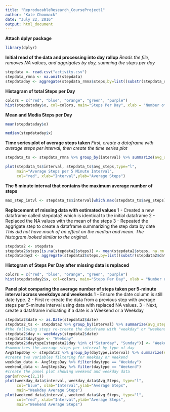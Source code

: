 ---
title: "ReproducableResearch_CourseProject1"
author: "Kate Choomack"
date: "July 22, 2016"
output: html_document
---
**Attach dplyr package**
```{r, echo=FALSE}
library(dplyr)
```

**Initial read of the data and processing into day rollup**
*Reads the file, removes NA values, and aggrigates by day, summing the steps per day*

```{r}
stepdata <- read.csv("activity.csv")
stepdata_rmna <- na.omit(stepdata)
stepdataday <- aggregate(stepdata_rmna$steps,by=list((substr(stepdata_rmna$date,1,30))),sum)
```

**Histagram of total Steps per Day**

```{r}
colors = c("red", "blue", "orange", "green", "purple")
hist(stepdataday$x, col=colors, main="Steps Per Day", xlab = "Number of Steps")
```

**Mean and Media Steps per Day**

```{r}
mean(stepdataday$x)

median(stepdataday$x)
```

**Time series plot of average steps taken**
*First, create a dataframe with average steps per interval, then create the time series plot*

```{r}

stepdata_ts <- stepdata_rmna %>% group_by(interval) %>% summarize(avg_steps=mean(steps))

plot(stepdata_ts$interval, stepdata_ts$avg_steps,type="l",
     main="Average Steps per 5 Minute Interval", 
     col="red", xlab="Interval",ylab="Average Steps")
```

**The 5 minute interval that contains the maximum average number of steps**

```{r}
max_step_intvl <- stepdata_ts$interval[which.max(stepdata_ts$avg_steps)]
```

**Replacement of missing data with estimated values**
1 - Created a new dataframe called stepdata2 which is identical to the initial dataframe
2 - Replaced the NA values with the mean of the steps
3 - Repeated the aggrigate step to create a dataframe summarizing the step data by date
*This did not have much of an effect on the median and mean.  The histogram looked similar to the original.*

```{r}
stepdata2 <- stepdata
stepdata2$steps[is.na(stepdata2$steps)] <- mean(stepdata2$steps, na.rm = TRUE)
stepdataday2 <- aggregate(stepdata2$steps,by=list((substr(stepdata2$date,1,30))),sum)
```

**Histogram of Steps Per Day after missing data is replaced**

```{r}
colors = c("red", "blue", "orange", "green", "purple")
hist(stepdataday2$x, col=colors, main="Steps Per Day", xlab = "Number of Steps")
```
**Panel plot comparing the average number of steps taken per 5-minute interval across weekdays and weekends**
1 - Ensure the date column is still date type.
2 - First re-create the data from a previous step with average steps per 5-minute interval using 
data with replaced NA values.
3 - Next, create a dataframe indicating if a date is a Weekend or a Weekday

```{r}
stepdata2$date <- as.Date(stepdata2$date)
stepdata2_ts <- stepdata2 %>% group_by(interval) %>% summarize(avg_steps=mean(steps))
#the following steps re-create the dataframe with "weekday" or "weekend" for the date
stepdata2$day <- weekdays(stepdata2$date)
stepdata2$daytype <- "Weekday"
stepdata2$daytype[stepdata2$day %in% c("Saturday", "Sunday")] <- "Weekend"
#summarizes the average steps per interval by type of day
AvgStepsDay <- stepdata2 %>% group_by(daytype,interval) %>% summarize(Avg_Steps=mean(steps))
#create two variables filtering for Weekday or Weekend
weekday_data <- AvgStepsDay %>% filter(daytype == "Weekday")
weekend_data <- AvgStepsDay %>% filter(daytype == "Weekend")
#create the panel plot showing weekend and weekday data
par(mfrow=c(2,1))
plot(weekday_data$interval, weekday_data$Avg_Steps, type="l", 
     col="blue", xlab="Interval",ylab="Average Steps",
     main="Weekday Average Steps")
plot(weekend_data$interval, weekend_data$Avg_Steps, type="l", 
     col="red", xlab="Interval",ylab="Average Steps",
     main="Weekend Average Steps")
```





